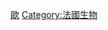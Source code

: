 {{Catnav|頁面分類|各種主題的頁面分類|按國家分類|各國生物|各國植物}}
{{Catnav|頁面分類|各種主題的頁面分類|按國家分類|各國生物|法國生物}}
{{Commons category|Flora of France}}

[[Category:各國植物|歐]]
[[Category:法國生物|Category:法國生物]]